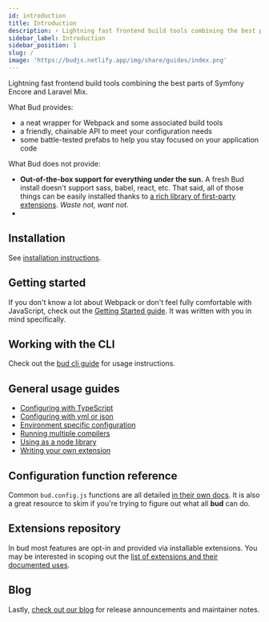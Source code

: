 ```yaml
---
id: introduction
title: Introduction
description: ⚡️ Lightning fast frontend build tools combining the best parts of Symfony Encore and Laravel Mix
sidebar_label: Introduction
sidebar_position: 1
slug: /
image: 'https://budjs.netlify.app/img/share/guides/index.png'
---
```




<Callout>Lightning fast frontend build tools combining the best parts of Symfony Encore and Laravel Mix.</Callout>

What Bud provides: 

- a neat wrapper for Webpack and some associated build tools
- a friendly, chainable API to meet your configuration needs
- some battle-tested prefabs to help you stay focused on your application code

What Bud does not provide:

- **Out-of-the-box support for everything under the sun.** A fresh Bud install doesn't support sass, babel, react, etc. That said, 
all of those things can be easily installed thanks to [a rich library of first-party extensions](/extensions). _Waste not, want not_.
- 

## Installation

See [installation instructions](/guides/installation).

## Getting started

If you don't know a lot about Webpack or don't feel fully comfortable with JavaScript, 
check out the [Getting Started guide](/guides/getting-started). It was written with you in mind specifically.

## Working with the CLI

Check out the [bud cli guide](/guides/bud-cli/) for usage instructions.

## General usage guides

- [Configuring with TypeScript](/guides/general-use/config-ts)
- [Configuring with yml or json](/guides/general-use/config-static)
- [Environment specific configuration](/guides/general-use/config-env)
- [Running multiple compilers](/guides/general-use/multi-compiler)
- [Using as a node library](/guides/advanced-use/node)
- [Writing your own extension](/guides/advanced-use/writing-an-extension)

## Configuration function reference

Common `bud.config.js` functions are all detailed [in their own docs](/docs). It is also a great resource to skim if you're 
trying to figure out what all **bud** can do.

## Extensions repository

In bud most features are opt-in and provided via installable extensions. You may be interested in scoping out 
the [list of extensions and their documented uses](/extensions).

## Blog

Lastly, [check out our blog](/blog) for release announcements and maintainer notes. 
